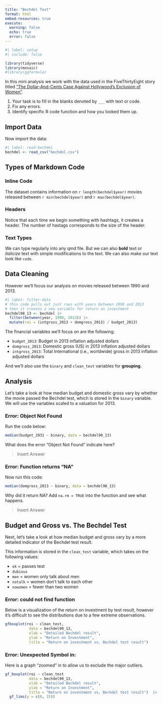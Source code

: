```yaml
---
title: "Bechdel Test"
format: html
embed-resources: true
execute: 
  warning: false
  echo: true
  error: false
---
```



<!--- this a comment in Quarto, it is a great way to leave yourself notes that you don't want to appear in your final document. Just highlight the text and use CTRL+ALT+C to comment or uncomment--->

```r
#| label: setup
#| include: false

library(tidyverse)
library(mosaic)
#library(ggformula)
```


<!-- Note there is some code in there that you may not understand. THAT IS OK! The goal is to learn how to read errors - you will learn many of these functions in your classes.   -->


In this mini analysis we work with the data used in the FiveThirtyEight story titled ["The Dollar-And-Cents Case Against Hollywood's Exclusion of Women"](https://fivethirtyeight.com/features/the-dollar-and-cents-case-against-hollywoods-exclusion-of-women/).

1. Your task is to fill in the blanks denoted by `___` with text or code.  
2. Fix any errors.  
3. Identify specific R code function and how you looked them up.  


## Import Data

Now import the data:

```r
#| label: read-bechdel
bechdel <- read_csv("bechdel.csv")
```




## Types of Markdown Code

### Inline Code

The dataset contains information on `r length(bechdel$year)` movies released between `r min(bechdel$year)` and `r max(bechdel$year)`.


### Headers

Notice that each time we begin something with hashtags, it creates a header. The number of hastags corresponds to the size of the header.


### Text Types

We can type regularly into any qmd file. But we can also **bold** text or *italicize* text with simple modifications to the text.  We can also make our text look like `code`. 


## Data Cleaning

However we'll focus our analysis on movies released between 1990 and 2013.

```r
#| label: filter-data
# this code pulls out just rows with years between 1990 and 2013
# then it creates a new variable for return on investment
bechdel90_13 <- bechdel |> 
  filter(between(year, 1990, 2013)) |> 
  mutate(roi = (intgross_2013 + domgross_2013) / budget_2013)
```


The financial variables we'll focus on are the following:  

-  `budget_2013`: Budget in 2013 inflation adjusted dollars  
-  `domgross_2013`: Domestic gross (US) in 2013 inflation adjusted dollars  
-  `intgross_2013`: Total International (i.e., worldwide) gross in 2013 inflation adjusted dollars  

And we'll also use the `binary` and `clean_test` variables for **grouping**.


## Analysis

Let's take a look at how median budget and domestic gross vary by whether the movie passed the Bechdel test, which is stored in the `binary` variable. We will use the variables scaled to a valuation for 2013.  


### Error: Object Not Found

Run the code below:

```r
median(budget_2031 ~ binary, data = bechdel90_13)
```
What does the error "Object Not Found" indicate here?

>Insert Answer



### Error: Function returns "NA"

Now run this code:

```r
median(domgross_2013 ~ binary, data = bechdel90_13)
```
Why did it return NA? Add `na.rm = TRUE` into the function and see what happens.

>Insert Answer




## Budget and Gross vs. The Bechdel Test

Next, let's take a look at how median budget and gross vary by a more detailed indicator of the Bechdel test result.

This information is stored in the `clean_test` variable, which takes on the following values:

-   `ok` = passes test
-   `dubious`
-   `men` = women only talk about men
-   `notalk` = women don't talk to each other
-   `nowomen` = fewer than two women

 
### Error: could not find function

Below is a visualization of the return on investment by test result, however it's difficult to see the distributions due to a few extreme observations.   

```r
gfboxplot(roi ~ clean_test,
           data = bechdel90_13,
           xlab = "Detailed Bechdel result",
           ylab = "Return on Investment",
           title = "Return on investment vs. Bechdel test result")
```

### Error: Unexpected Symbol in:

Here is a graph "zoomed" in to allow us to exclude the major outliers.

```r
gf_boxplot(roi ~ clean_test 
           data = bechdel90_13,
           xlab = "Detailed Bechdel result",
           ylab = "Return on Investment",
           title = "Return on investment vs. Bechdel test result")  |> 
  gf_lims(y = c(0, 15))
```





